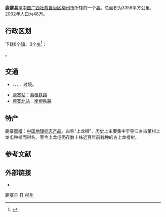 {{Infobox China County
|Belong = [[广西壮族自治区|广西壮族自治区]][[柳州市|柳州市]]
}}
'''鹿寨县'''是[[中国|中国]][[广西壮族自治区|广西壮族自治区]][[柳州市|柳州市]]所辖的一个[[县|县]]。总面积为3358平方公里，2002年人口为48万。

== 行政区划 ==
{{PAGENAMEBASE}}下辖6个[[行政建制镇|镇]]、3个[[乡_(中华人民共和国)|乡]]<ref>{{PRC admin/ref sgc|45/02/23}}</ref>：

{{PRC admin/children|45/02/23}}。

== 交通 ==
* {{China Expwy Name|G6517}}、{{China Expwy Name|G72}}、{{China Expwy Name|G78}}、{{中国国道名|322}}，{{中国国道名|323}}过境。
* [[鹿寨站|鹿寨站]]：{{rint|cn|crh}}[[湘桂铁路|湘桂铁路]]
* [[鹿寨北站|鹿寨北站]]：{{rint|cn|crh}}[[衡柳铁路|衡柳铁路]]

== 特产 ==
鹿寨[[蜜橙|蜜橙]]：[[中国地理标志产品|中国地理标志产品]]。古称“上龙橙”，历史上主要集中于导江乡古董村上龙屯种植而得名。至今上龙屯仍存数十株近百年前栽种的古上龙橙树，

== 参考文献 ==
{{reflist}}

== 外部链接 ==
* {{Official website|http://www.luzhai.gov.cn/|name=鹿寨县人民政府门户网站}}

{{Guangxi-stub}}
{{鹿寨县行政区划}}
{{柳州市行政区划}}
{{广西行政区划}}

[[Category:鹿寨县|]]
[[Category:柳州区县|县]]
[[Category:广西县份|柳州]]
